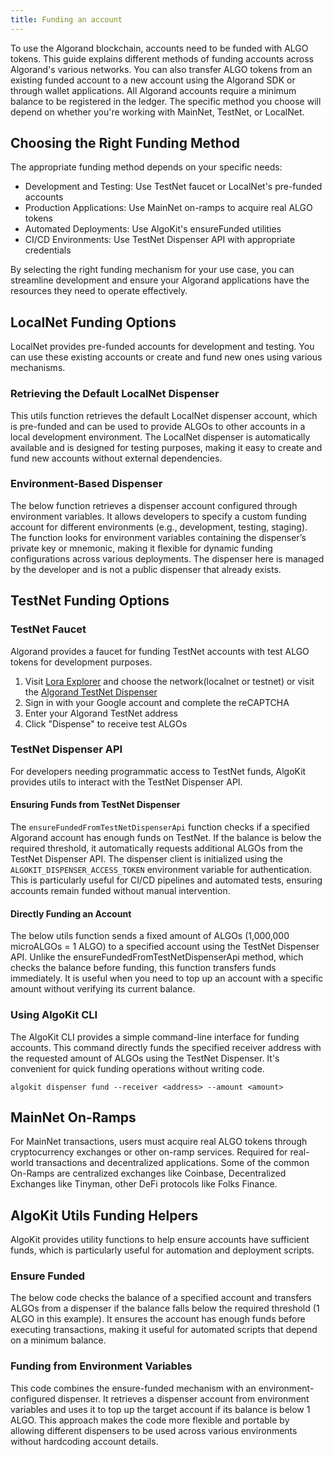 ```yaml
---
title: Funding an account
---
```



To use the Algorand blockchain, accounts need to be funded with ALGO tokens. This guide explains different methods of funding accounts across Algorand's various networks. You can also transfer ALGO tokens from an existing funded account to a new account using the Algorand SDK or through wallet applications. All Algorand accounts require a minimum balance to be registered in the ledger. The specific method you choose will depend on whether you're working with MainNet, TestNet, or LocalNet.

## Choosing the Right Funding Method

The appropriate funding method depends on your specific needs:

- Development and Testing: Use TestNet faucet or LocalNet's pre-funded accounts
- Production Applications: Use MainNet on-ramps to acquire real ALGO tokens
- Automated Deployments: Use AlgoKit's ensureFunded utilities
- CI/CD Environments: Use TestNet Dispenser API with appropriate credentials

By selecting the right funding mechanism for your use case, you can streamline development and ensure your Algorand applications have the resources they need to operate effectively.

## LocalNet Funding Options

LocalNet provides pre-funded accounts for development and testing. You can use these existing accounts or create and fund new ones using various mechanisms.

### Retrieving the Default LocalNet Dispenser

This utils function retrieves the default LocalNet dispenser account, which is pre-funded and can be used to provide ALGOs to other accounts in a local development environment. The LocalNet dispenser is automatically available and is designed for testing purposes, making it easy to create and fund new accounts without external dependencies.

<Tabs syncKey='lang'>
  <TabItem label='Utils (Python)' icon='seti:python'>
    <RemoteCode
      src='https://raw.githubusercontent.com/algorandfoundation/devportal-code-examples/refs/heads/main/projects/python-examples/algokit_utils_py_examples/accounts/funding_accounts.py'
      snippet='LOCALNET_DISPENSER'
      lang='py'
      title='LocalNet Dispenser'
      frame='none'
    />
  </TabItem>
  <TabItem label='Utils (TypeScript)' icon='seti:typescript'>
    <RemoteCode
      src='https://raw.githubusercontent.com/algorandfoundation/devportal-code-examples/refs/heads/main/projects/typescript-examples/algokit-utils-ts/accounts/funding-accounts.ts'
      snippet='LOCALNET_DISPENSER'
      lang='ts'
      title='LocalNet Dispenser'
      frame='none'
    />
  </TabItem>
</Tabs>

### Environment-Based Dispenser

The below function retrieves a dispenser account configured through environment variables. It allows developers to specify a custom funding account for different environments (e.g., development, testing, staging). The function looks for environment variables containing the dispenser’s private key or mnemonic, making it flexible for dynamic funding configurations across various deployments. The dispenser here is managed by the developer and is not a public dispenser that already exists.

<Tabs syncKey='lang'>
  <TabItem label='Utils (Python)' icon='seti:python'>
    <RemoteCode
      src='https://raw.githubusercontent.com/algorandfoundation/devportal-code-examples/refs/heads/main/projects/python-examples/algokit_utils_py_examples/accounts/funding_accounts.py'
      snippet='DISPENSER_ACCOUNT'
      lang='py'
      title='Environment Dispenser'
      frame='none'
    />
  </TabItem>
  <TabItem label='Utils (TypeScript)' icon='seti:typescript'>
    <RemoteCode
      src='https://raw.githubusercontent.com/algorandfoundation/devportal-code-examples/refs/heads/main/projects/typescript-examples/algokit-utils-ts/accounts/funding-accounts.ts'
      snippet='DISPENSER_ACCOUNT'
      lang='ts'
      title='Environment Dispenser'
      frame='none'
    />
  </TabItem>
</Tabs>

## TestNet Funding Options

### TestNet Faucet

Algorand provides a faucet for funding TestNet accounts with test ALGO tokens for development purposes.

1. Visit [Lora Explorer](https://lora.algokit.io/) and choose the network(localnet or testnet) or visit the [Algorand TestNet Dispenser](https://dispenser.testnet.aws.algodev.network/)
2. Sign in with your Google account and complete the reCAPTCHA
3. Enter your Algorand TestNet address
4. Click "Dispense" to receive test ALGOs

### TestNet Dispenser API

For developers needing programmatic access to TestNet funds, AlgoKit provides utils to interact with the TestNet Dispenser API.

#### Ensuring Funds from TestNet Dispenser

The `ensureFundedFromTestNetDispenserApi` function checks if a specified Algorand account has enough funds on TestNet. If the balance is below the required threshold, it automatically requests additional ALGOs from the TestNet Dispenser API. The dispenser client is initialized using the `ALGOKIT_DISPENSER_ACCESS_TOKEN` environment variable for authentication. This is particularly useful for CI/CD pipelines and automated tests, ensuring accounts remain funded without manual intervention.

<Tabs syncKey='lang'>
  <TabItem label='Utils (Python)' icon='seti:python'>
    <RemoteCode
      src='https://raw.githubusercontent.com/algorandfoundation/devportal-code-examples/refs/heads/main/projects/python-examples/algokit_utils_py_examples/accounts/funding_accounts.py'
      snippet='ENSURE_FUNDED_TESTNET'
      lang='py'
      title='Ensure TestNet Funding'
      frame='none'
    />
  </TabItem>
  <TabItem label='Utils (TypeScript)' icon='seti:typescript'>
    <RemoteCode
      src='https://raw.githubusercontent.com/algorandfoundation/devportal-code-examples/refs/heads/main/projects/typescript-examples/algokit-utils-ts/accounts/funding-accounts.ts'
      snippet='ENSURE_FUNDED_TESTNET'
      lang='ts'
      title='Ensure TestNet Funding'
      frame='none'
    />
  </TabItem>
</Tabs>

#### Directly Funding an Account

The below utils function sends a fixed amount of ALGOs (1,000,000 microALGOs = 1 ALGO) to a specified account using the TestNet Dispenser API. Unlike the ensureFundedFromTestNetDispenserApi method, which checks the balance before funding, this function transfers funds immediately. It is useful when you need to top up an account with a specific amount without verifying its current balance.

<Tabs syncKey='lang'>
  <TabItem label='Utils (Python)' icon='seti:python'>
    <RemoteCode
      src='https://raw.githubusercontent.com/algorandfoundation/devportal-code-examples/refs/heads/main/projects/python-examples/algokit_utils_py_examples/accounts/funding_accounts.py'
      snippet='TESTNET_DISPENSER_FUND'
      lang='py'
      title='Direct TestNet Funding'
      frame='none'
    />
  </TabItem>
  <TabItem label='Utils (TypeScript)' icon='seti:typescript'>
    <RemoteCode
      src='https://raw.githubusercontent.com/algorandfoundation/devportal-code-examples/refs/heads/main/projects/typescript-examples/algokit-utils-ts/accounts/funding-accounts.ts'
      snippet='TESTNET_DISPENSER_FUND'
      lang='ts'
      title='Direct TestNet Funding'
      frame='none'
    />
  </TabItem>
</Tabs>

### Using AlgoKit CLI

The AlgoKit CLI provides a simple command-line interface for funding accounts. This command directly funds the specified receiver address with the requested amount of ALGOs using the TestNet Dispenser. It's convenient for quick funding operations without writing code.

```shell showLineNumbers=false frame=none
algokit dispenser fund --receiver <address> --amount <amount>
```

## MainNet On-Ramps

For MainNet transactions, users must acquire real ALGO tokens through cryptocurrency exchanges or other on-ramp services. Required for real-world transactions and decentralized applications. Some of the common On-Ramps are centralized exchanges like Coinbase, Decentralized Exchanges like Tinyman, other DeFi protocols like Folks Finance.

## AlgoKit Utils Funding Helpers

AlgoKit provides utility functions to help ensure accounts have sufficient funds, which is particularly useful for automation and deployment scripts.

### Ensure Funded

The below code checks the balance of a specified account and transfers ALGOs from a dispenser if the balance falls below the required threshold (1 ALGO in this example). It ensures the account has enough funds before executing transactions, making it useful for automated scripts that depend on a minimum balance.

<Tabs syncKey='lang'>
  <TabItem label='Utils (Python)' icon='seti:python'>
    <RemoteCode
      src='https://raw.githubusercontent.com/algorandfoundation/devportal-code-examples/refs/heads/main/projects/python-examples/algokit_utils_py_examples/accounts/funding_accounts.py'
      snippet='ENSURE_FUNDED'
      lang='py'
      title='Ensure Funded'
      frame='none'
    />
  </TabItem>
  <TabItem label='Utils (TypeScript)' icon='seti:typescript'>
    <RemoteCode
      src='https://raw.githubusercontent.com/algorandfoundation/devportal-code-examples/refs/heads/main/projects/typescript-examples/algokit-utils-ts/accounts/funding-accounts.ts'
      snippet='ENSURE_FUNDED'
      lang='ts'
      title='Ensure Funded'
      frame='none'
    />
  </TabItem>
</Tabs>

### Funding from Environment Variables

This code combines the ensure-funded mechanism with an environment-configured dispenser. It retrieves a dispenser account from environment variables and uses it to top up the target account if its balance is below 1 ALGO. This approach makes the code more flexible and portable by allowing different dispensers to be used across various environments without hardcoding account details.

<Tabs syncKey='lang'>
  <TabItem label='Utils (Python)' icon='seti:python'>
    <RemoteCode
      src='https://raw.githubusercontent.com/algorandfoundation/devportal-code-examples/refs/heads/main/projects/python-examples/algokit_utils_py_examples/accounts/funding_accounts.py'
      snippet='ENSURE_FUNDED_FROM_ENV'
      lang='py'
      title='Funding from Environment Variables'
      frame='none'
    />
  </TabItem>
  <TabItem label='Utils (TypeScript)' icon='seti:typescript'>
    <RemoteCode
      src='https://raw.githubusercontent.com/algorandfoundation/devportal-code-examples/refs/heads/main/projects/typescript-examples/algokit-utils-ts/accounts/funding-accounts.ts'
      snippet='ENSURE_FUNDED_FROM_ENV'
      lang='ts'
      title='Funding from Environment Variables'
      frame='none'
    />
  </TabItem>
</Tabs>
